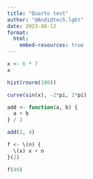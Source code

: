 ```yaml
---
title: "Quarto test"
author: "@Andi@tech.lgbt"
date: 2023-08-12
format:
  html:
    embed-resources: true
---
```



```r
x <- 6 * 7
x
```

```r
hist(rnorm(100))
```




```r
curve(sin(x), -2*pi, 2*pi)
```


```r
add <- function(a, b) {
  a + b
} / 2

add(2, 4)
```

```r
f <- \(n) {
  \(x) x + n
}(2)

f(40)
```




